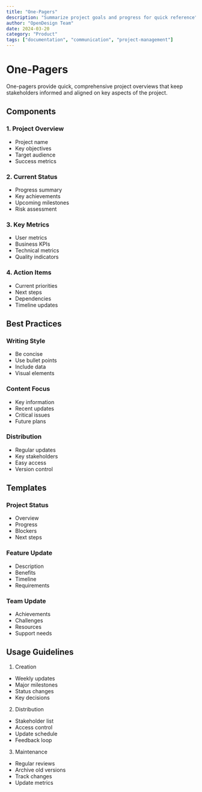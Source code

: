 ```yaml
---
title: "One-Pagers"
description: "Summarize project goals and progress for quick reference"
author: "OpenDesign Team"
date: 2024-03-20
category: "Product"
tags: ["documentation", "communication", "project-management"]
---
```


# One-Pagers

<div class="bg-[#f6f8fa] border border-[#e5e7eb] rounded-lg p-6 my-8">
  <p class="text-[17px] leading-7 text-[#1a1f36]">
    One-pagers provide quick, comprehensive project overviews that keep stakeholders informed and aligned on key aspects of the project.
  </p>
</div>

## Components

### 1. Project Overview
- Project name
- Key objectives
- Target audience
- Success metrics

### 2. Current Status
- Progress summary
- Key achievements
- Upcoming milestones
- Risk assessment

### 3. Key Metrics
- User metrics
- Business KPIs
- Technical metrics
- Quality indicators

### 4. Action Items
- Current priorities
- Next steps
- Dependencies
- Timeline updates

## Best Practices

### Writing Style
- Be concise
- Use bullet points
- Include data
- Visual elements

### Content Focus
- Key information
- Recent updates
- Critical issues
- Future plans

### Distribution
- Regular updates
- Key stakeholders
- Easy access
- Version control

## Templates

### Project Status
- Overview
- Progress
- Blockers
- Next steps

### Feature Update
- Description
- Benefits
- Timeline
- Requirements

### Team Update
- Achievements
- Challenges
- Resources
- Support needs

## Usage Guidelines

1. Creation
- Weekly updates
- Major milestones
- Status changes
- Key decisions

2. Distribution
- Stakeholder list
- Access control
- Update schedule
- Feedback loop

3. Maintenance
- Regular reviews
- Archive old versions
- Track changes
- Update metrics